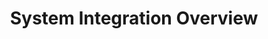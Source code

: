 ---
title: "System Integration Overview"
description: "Understanding Proxus's enterprise integration capabilities and architecture"
sidebarTitle: "Integration Overview"
icon: "network-wired"
iconType: "solid"
"og:title": "Enterprise Integration Guide | Proxus Docs"
"og:description": "Overview of Proxus's enterprise system integration capabilities"
---